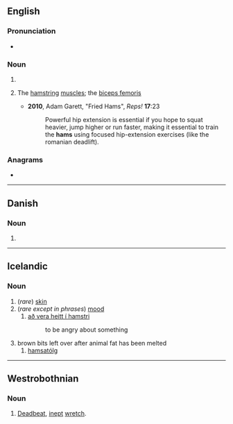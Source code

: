 {{also|Häms}}
==English==

===Pronunciation===
* {{audio|en|En-au-hams.ogg|Audio (AU)}}

===Noun===
{{head|en|noun form}}

# {{plural of|en|ham}}
# {{lb|en|exercise|slang}} The [[hamstring]] [[muscle]]s; the [[biceps femoris]]
#* '''2010''', Adam Garett, "Fried Hams", ''Reps!'' '''17''':23
#*: Powerful hip extension is essential if you hope to squat heavier, jump higher or run faster, making it essential to train the '''hams''' using focused hip-extension exercises (like the romanian deadlift).

===Anagrams===
* {{anagrams|en|a=ahms|AMHS|HMAS|HSAM|MASH|MHAs|MSHA|Mahs|Mash|SAHM|Sahm|mash|sham}}

----

==Danish==

===Noun===
{{head|da|noun form|g=c}}

# {{inflection of|da|ham||indef|gen|s}}

----

==Icelandic==

===Noun===
{{is-noun|m}}

# (''rare'') [[skin]]
# (''rare except in phrases'') [[mood]]
## [[að vera heitt í hamstri]]
##:to be angry about something
# brown bits left over after animal fat has been melted
## [[hamsatólg]]

----

==Westrobothnian==

===Noun===
{{gmq-bot-noun|m}}

# [[deadbeat|Deadbeat]], [[inept]] [[wretch]].

{{C|gmq-bot|People}}